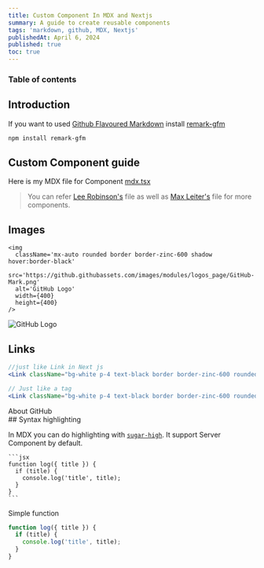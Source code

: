 ```yaml
---
title: Custom Component In MDX and Nextjs
summary: A guide to create reusable components
tags: 'markdown, github, MDX, Nextjs'
publishedAt: April 6, 2024
published: true
toc: true
---
```


### Table of contents

## Introduction

If you want to used [Github Flavoured Markdown](https://guides.github.com/features/mastering-markdown/) install [remark-gfm](https://github.com/remarkjs/remark-gfm)

```bash
npm install remark-gfm
```

## Custom Component guide

Here is my MDX file for Component [mdx.tsx](https://github.com/Vivek-0206/patelvivek.dev/blob/master/components/mdx.jsx/)

> You can refer [Lee Robinson's](https://github.com/leerob/leerob.io/blob/main/app/components/mdx.tsx) file as well as [Max Leiter's](https://github.com/MaxLeiter/maxleiter.com/tree/master/app/mdx/components) file for more components.

## Images

```mdx
<img
  className='mx-auto rounded border border-zinc-600 shadow hover:border-black'
  src='https://github.githubassets.com/images/modules/logos_page/GitHub-Mark.png'
  alt='GitHub Logo'
  width={400}
  height={400}
/>
```

<img
  className='mx-auto rounded border border-zinc-600 shadow hover:border-black'
  src='https://github.githubassets.com/images/modules/logos_page/GitHub-Mark.png'
  alt='GitHub Logo'
  width={400}
  height={400}
/>

## Links

```jsx
//just like Link in Next js
<Link className="bg-white p-4 text-black border border-zinc-600 rounded" href="/about">About</Link>

// Just like a tag
<Link className="bg-white p-4 text-black border border-zinc-600 rounded" href="http://github.com">GitHub</Link>

```

<div className="flex my-5 justify-center gap-5 space-x-4 text-white">
<Link className="bg-white p-4 text-black border border-zinc-600 rounded" href="/about">About</Link>

<Link className="bg-white p-4 text-black border border-zinc-600 rounded" href="http://github.com">GitHub</Link>
</div>
## Syntax highlighting

In MDX you can do highlighting with [`sugar-high`](https://sugar-high.vercel.app/). It support Server Component by default.

````mdx
```jsx
function log({ title }) {
  if (title) {
    console.log('title', title);
  }
}
```
````

Simple function

```jsx
function log({ title }) {
  if (title) {
    console.log('title', title);
  }
}
```
